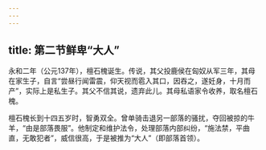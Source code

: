 ```yaml
---
---
---
```

title: 第二节鲜卑“大人”
---



永和二年（公元137年），檀石槐诞生。传说，其父投鹿侯在匈奴从军三年，其母在家生子，自言“尝昼行闻雷震，仰天视而雹入其口，因吞之，遂妊身，十月而产”，实际上是私生子。其父不信其说，遗弃此儿。其母私语家令收养，取名檀石槐。

檀石槐长到十四五岁时，智勇双全。曾单骑击退另一部落的骚扰，夺回被掠的牛羊，“由是部落畏服”。他制定和维护法令，处理部落内部纠纷，“施法禁，平曲直，无敢犯者”，威信很高，于是被推为“大人”（即部落首领）。